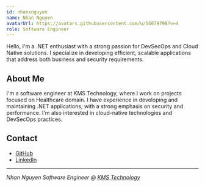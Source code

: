 ```yaml
---
id: nhanxnguyen
name: Nhan Nguyen
avatarUrl: https://avatars.githubusercontent.com/u/56079798?v=4
role: Software Engineer
---
```


Hello, I'm a .NET enthusiast with a strong passion for DevSecOps and Cloud Native solutions. I specialize in developing efficient, scalable applications that address both business and security requirements.

## About Me

I'm a software engineer at KMS Technology, where I work on projects focused on Healthcare domain. I have experience in developing and maintaining .NET applications, with a strong emphasis on security and performance. I'm also interested in cloud-native technologies and DevSecOps practices.

## Contact

- [GitHub](https://github.com/foxminchan)
- [LinkedIn](https://www.linkedin.com/in/nxnhan/)

---

_Nhan Nguyen_
_Software Engineer @ [KMS Technology](https://kms-technology.com/)_
